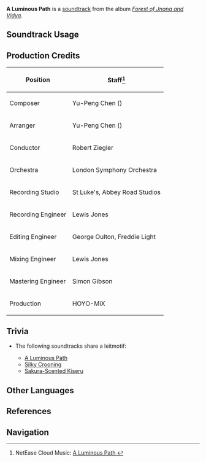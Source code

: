 {{Soundtrack Infobox
|image          = Forest of Jnana and Vidya.png
|album          = Forest of Jnana and Vidya
|disc           = 2
|number         = 62
|featured       =
|featured2      =
|featured3      =
|featured_disc  =
|featured_disc2 =
|featured_disc3 =
|youtube_id     = -lkwqagsaXc
|spotify_id     = 21NNB8i95ZCCIBkwNgEo7Y
|previous       = Faith in the Percept
|next           = Dance With Fireflies
}}
'''A Luminous Path''' is a [[soundtrack]] from the album ''[[Forest of Jnana and Vidya]]''.

==Soundtrack Usage==
{{Soundtrack Usage
|quest    = The Continuation of the Sabzeruz Festival
|location = Mawtiyima Forest
|domain   = Dream of Falling (Domain)
}}

==Production Credits==
{| class="wikitable"
! Position
! Staff<ref>NetEase Cloud Music: [https://music.163.com/song?id=1992344590 A Luminous Path {{zh|星月之路}}]</ref>
|-
! Composer
| Yu-Peng Chen ({{zh|陈致逸}})
|-
! Arranger
| Yu-Peng Chen ({{zh|陈致逸}})
|-
! Conductor
| Robert Ziegler
|-
! Orchestra
| London Symphony Orchestra
|-
! Recording Studio
| St Luke's, Abbey Road Studios
|-
! Recording Engineer
| Lewis Jones
|-
! Editing Engineer
| George Oulton, Freddie Light
|-
! Mixing Engineer
| Lewis Jones
|-
! Mastering Engineer
| Simon Gibson
|-
! Production
| HOYO-MiX
|}
<!--
==Gallery==
<gallery>
</gallery>
-->

==Trivia==
* <section begin="LuminousPathLeitmotif" />The following soundtracks share a leitmotif:
** [[A Luminous Path]]
** [[Silky Crooning]]
** [[Sakura-Scented Kiseru]] <section end="LuminousPathLeitmotif" />

==Other Languages==
{{Other Languages
|en        = A Luminous Path
|zhs       = 星月之路
|zhs_rm    = Xīngyuè zhī Lù
|zht       = 星月之路
|zht_rm    = Xīngyuè zhī Lù
|zh_tl     = Path of the Moon and Stars
|ja        = 星月の小径
|ja_rm     = Hoshidzuki no Komichi
|ja_tl     = 
}}

==References==
{{Reflist}}

==Navigation==
{{Soundtrack Navbox|Forest of Jnana and Vidya}}